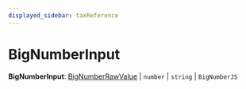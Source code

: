 ```yaml
---
displayed_sidebar: taxReference
---
```



# BigNumberInput

 **BigNumberInput**: [BigNumberRawValue](../tax.BigNumberRawValue/page.mdx) \| `number` \| `string` \| `BigNumberJS`
